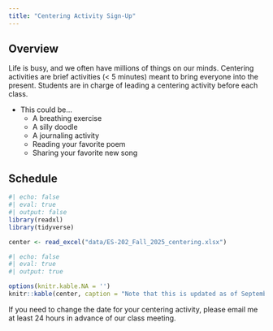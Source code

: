 ```yaml
---
title: "Centering Activity Sign-Up"
---
```


## Overview
Life is busy, and we often have millions of things on our minds. Centering activities are brief activities (< 5 minutes) meant to bring everyone into the present. Students are in charge of leading a centering activity before each class. 

- This could be…
    - A breathing exercise
    - A silly doodle
    - A journaling activity
    - Reading your favorite poem
    - Sharing your favorite new song

## Schedule 
```r
#| echo: false
#| eval: true
#| output: false
library(readxl)
library(tidyverse)

center <- read_excel("data/ES-202_Fall_2025_centering.xlsx")
```

```r
#| echo: false
#| eval: true
#| output: true

options(knitr.kable.NA = '')
knitr::kable(center, caption = "Note that this is updated as of September 02, 2025")
```

::: {.callout-note}
If you need to change the date for your centering activity, please email me at least 24 hours in advance of our class meeting. 
:::